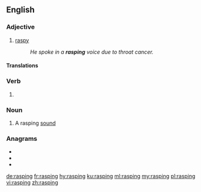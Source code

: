 ==English==

===Adjective===
{{en-adj}}

# [[raspy]]
#: ''He spoke in a '''rasping''' voice due to throat cancer.''

====Translations====
{{trans-top|raspy}}
{{trans-mid}}
{{trans-bottom}}

===Verb===
{{head|en|present participle}}

# {{present participle of|rasp|lang=en|nocat=1}}

===Noun===
{{en-noun}}

# A rasping [[sound]]

===Anagrams===
* {{l|en|parings}}
* {{l|en|parsing}}
* {{l|en|sparing}}

[[de:rasping]]
[[fr:rasping]]
[[hy:rasping]]
[[ku:rasping]]
[[ml:rasping]]
[[my:rasping]]
[[pl:rasping]]
[[vi:rasping]]
[[zh:rasping]]